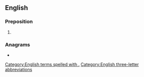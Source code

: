 {{also|aka|Aka|åka|AKA|A.K.A.|akā|āķa|a/k/a|a.k.a.}}
==English==

===Preposition===
{{head|en|preposition}}

# {{alternative spelling of|en|AKA}}

===Anagrams===
* {{anagrams|en|a=aak|aak}}

[[Category:English terms spelled with .]]
[[Category:English three-letter abbreviations]]